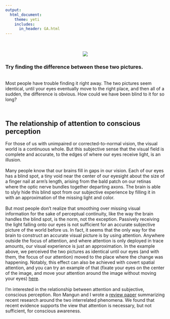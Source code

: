 ```yaml
---
output: 
  html_document:
    theme: yeti
    includes:
      in_header: GA.html
---
```

<br>
<br>
<center>![](./Images/att_consc.gif)</center>
<h3>
Try finding the difference between these two pictures.
</h3>
<br>
Most people have trouble finding it right away. The two pictures seem identical, until your eyes eventually move to the right place, and then all of a sudden, the difference is obvious. How could we have been blind to it for so long?
<h2>
<br>
The relationship of attention to conscious perception
</h2>
For those of us with unimpaired or corrected-to-normal vision, the visual world is a continuous whole. But this subjective sense that the visual field is complete and accurate, to the edges of where our eyes receive light, is an illusion. 
<br>
<br>
Many people know that our brains fill in gaps in our vision. Each of our eyes has a blind spot, a tiny void near the center of our eyesight about the size of a finger nail at arm's length, arising from the bald patch on our retinas where the optic nerve bundles together departing axons. The brain is able to slyly hide this blind spot from our subjective experience by filling it in with an approximation of the missing light and color. 
<br>
<br>
But most people don't realize that smoothing over missing visual information for the sake of perceptual continuity, like the way the brain handles the blind spot, is the norm, not the exception. Passively receiving the light falling onto our eyes is not sufficient for an accurate subjective picture of the world before us. In fact, it seems that the only way for the brain to construct an accurate visual picture is by using attention. Anywhere outside the focus of attention, and where attention is only deployed in trace amounts, our visual experience is just an approximation. In the example above, we perceived the two pictures as identical until our eyes (and with them, the focus of our attention) moved to the place where the change was happening. Notably, this effect can also be achieved with covert spatial attention, and you can try an example of that (fixate your eyes on the center of the image, and move your attention around the image without moving your eyes) [here](covert.html).
<br>
<br>
I'm interested in the relationship between attention and subjective, conscious perception. Ron Mangun and I wrote a [review paper](https://www.researchgate.net/publication/331867465_Recent_evidence_that_attention_is_necessary_but_not_sufficient_for_conscious_perception) summarizing recent research around the two interrelated phenomena. We found that recent evidence supports the view that attention is necessary, but not sufficient, for conscious awareness. 

